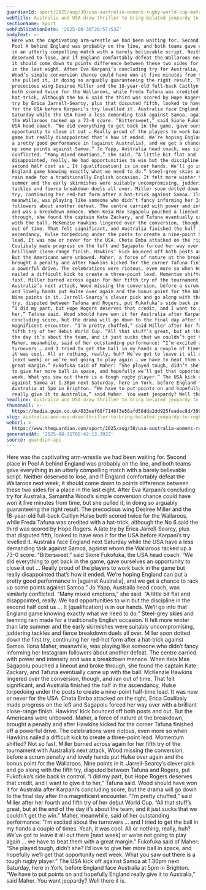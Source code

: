 ```yaml
---
guardianId: sport/2025/aug/30/usa-australia-womens-rugby-world-cup-match-report
webTitle: Australia and USA draw thriller to bring belated jeopardy to Rugby World Cup
sectionName: Sport
webPublicationDate: '2025-08-30T20:57:53Z'
bodyText: >-
  Here was the captivating arm-wrestle we had been waiting for. Second place in
  Pool A behind England was probably on the line, and both teams gave everything
  in an utterly compelling match with a barely believable script. Neither
  deserved to lose, and if England comfortably defeat the Wallaroos next week,
  it should come down to points difference between these two sides for a place
  in the last eight. After Eva Karpani’s concluding try for Australia, Samantha
  Wood’s simple conversion chance could have won it five minutes from time, but
  she pulled it, in doing so arguably guaranteeing the right result. The
  precocious wing Desiree Miller and the 18-year-old full-back Caitlyn Halse
  both scored twice for the Wallaroos, while Freda Tafuna was credited with a
  hat-trick, although the No 6 said the third was scored by Hope Rogers. A late
  try by Erica Jarrell-Searcy, plus that disputed fifth, looked to have won it
  for the USA before Karpani’s try levelled it. Australia face England next
  Saturday while the USA have a less demanding task against Samoa, against whom
  the Wallaroos racked up a 73-0 score. “Bittersweet,” said Sione Fukofuka, the
  USA head coach. “We did everything to get back in the game, gave ourselves an
  opportunity to close it out … Really proud of the players to work back in the
  game but really disappointed that’s how it ended. We’re hoping England can put
  a pretty good performance in [against Australia], and we get a chance to rack
  up some points against Samoa.” Jo Yapp, Australia head coach, was similarly
  conflicted. “Many mixed emotions,” she said. “A little bit flat and
  disappointed, really. We had opportunities to win but the discipline in the
  second half cost us … It [qualification] is in our hands. We’ll go into that
  England game knowing exactly what we need to do.” Steel-grey skies and teeming
  rain made for a traditionally English occasion. It felt more winter than late
  summer and the early skirmishes were suitably uncompromising, juddering
  tackles and fierce breakdown duels all over. Miller soon dotted down the first
  try, continuing her red-hot form after a hat-trick against Samoa. Ilona Maher,
  meanwhile, was playing like someone who didn’t fancy informing her Instagram
  followers about another defeat. The centre carried with power and intensity
  and was a breakdown menace. When Keia Mae Sagapolu pouched a lineout and broke
  through, she found the captain Kate Zackary, and Tafuna eventually came up
  with the ball. McKenzie Hawkins lingered over the conversion, though, and ran
  out of time. That felt significant, and Australia finished the half in the
  ascendancy, Hulse torpedoing under the posts to create a nine-point half-time
  lead. It was now or never for the USA. Cheta Emba attacked on the right, Erica
  Coulibaly made progress on the left and Sagapolu forced her way over with a
  brilliant close-range finish. Hawkins’ kick bounced off both posts and out.
  But the Americans were unbowed. Maher, a force of nature at the breakdown,
  brought a penalty and after Hawkins kicked for the corner Tafuna finished off
  a powerful drive. The celebrations were riotous, even more so when Hawkins
  nailed a difficult kick to create a three-point lead. Momentum shifted? Not so
  fast. Miller burned across again for her fifth try of the tournament with
  Australia’s next attack, Wood missing the conversion, before a scrum penalty
  and lovely hands put Hulse over again and the bonus point for the Wallaroos.
  Nine points in it. Jarrell-Searcy’s clever pick and go along with the fifth
  try, disputed between Tafuna and Rogers, put Fukofuka’s side back in control.
  “I did my part, but Hope Rogers deserves that credit, and I want to give it to
  her,” Tafuna said. Wood should have won it for Australia after Karpani’s
  concluding score, but the drama will go down to the final day after this
  magnificent encounter. “I’m pretty chuffed,” said Miller after her fourth and
  fifth try of her debut World Cup. “All that stuff’s great, but at the end of
  the day it’s about the team, and it just sucks that we couldn’t get the win.”
  Maher, meanwhile, said of her outstanding performance: “I’m excited about the
  turnovers … and I tried to get the ball in my hands a couple of times. Yeah,
  it was cool. All or nothing, really, huh? We’ve got to leave it all out there
  [next week] or we’re not going to play again … we have to beat them with a
  great margin.” Fukofuka said of Maher: “She played tough, didn’t she? I’d love
  to give her more ball in space, and hopefully we’ll get that opportunity next
  week. What you saw out there is a tough rugby player.” The USA kick off
  against Samoa at 1.30pm next Saturday, here in York, before England face
  Australia at 5pm in Brighton. “We have to put points on and hopefully England
  really give it to Australia,” said Maher. You want jeopardy? Well there it is.
headline: Australia and USA draw thriller to bring belated jeopardy to Rugby World Cup
thumbnail: >-
  https://media.guim.co.uk/033eef08f7146f3e56afd58dda2dd925feadec8d/399_0_3628_2903/500.jpg
slug: australia-and-usa-draw-thriller-to-bring-belated-jeopardy-to-rugby-world-cup
webUrl: >-
  https://www.theguardian.com/sport/2025/aug/30/usa-australia-womens-rugby-world-cup-match-report
generatedAt: '2025-08-31T08:42:13.392Z'
source: guardian-api
---
```

Here was the captivating arm-wrestle we had been waiting for. Second place in Pool A behind England was probably on the line, and both teams gave everything in an utterly compelling match with a barely believable script. Neither deserved to lose, and if England comfortably defeat the Wallaroos next week, it should come down to points difference between these two sides for a place in the last eight. After Eva Karpani’s concluding try for Australia, Samantha Wood’s simple conversion chance could have won it five minutes from time, but she pulled it, in doing so arguably guaranteeing the right result. The precocious wing Desiree Miller and the 18-year-old full-back Caitlyn Halse both scored twice for the Wallaroos, while Freda Tafuna was credited with a hat-trick, although the No 6 said the third was scored by Hope Rogers. A late try by Erica Jarrell-Searcy, plus that disputed fifth, looked to have won it for the USA before Karpani’s try levelled it. Australia face England next Saturday while the USA have a less demanding task against Samoa, against whom the Wallaroos racked up a 73-0 score. “Bittersweet,” said Sione Fukofuka, the USA head coach. “We did everything to get back in the game, gave ourselves an opportunity to close it out … Really proud of the players to work back in the game but really disappointed that’s how it ended. We’re hoping England can put a pretty good performance in [against Australia], and we get a chance to rack up some points against Samoa.” Jo Yapp, Australia head coach, was similarly conflicted. “Many mixed emotions,” she said. “A little bit flat and disappointed, really. We had opportunities to win but the discipline in the second half cost us … It [qualification] is in our hands. We’ll go into that England game knowing exactly what we need to do.” Steel-grey skies and teeming rain made for a traditionally English occasion. It felt more winter than late summer and the early skirmishes were suitably uncompromising, juddering tackles and fierce breakdown duels all over. Miller soon dotted down the first try, continuing her red-hot form after a hat-trick against Samoa. Ilona Maher, meanwhile, was playing like someone who didn’t fancy informing her Instagram followers about another defeat. The centre carried with power and intensity and was a breakdown menace. When Keia Mae Sagapolu pouched a lineout and broke through, she found the captain Kate Zackary, and Tafuna eventually came up with the ball. McKenzie Hawkins lingered over the conversion, though, and ran out of time. That felt significant, and Australia finished the half in the ascendancy, Hulse torpedoing under the posts to create a nine-point half-time lead. It was now or never for the USA. Cheta Emba attacked on the right, Erica Coulibaly made progress on the left and Sagapolu forced her way over with a brilliant close-range finish. Hawkins’ kick bounced off both posts and out. But the Americans were unbowed. Maher, a force of nature at the breakdown, brought a penalty and after Hawkins kicked for the corner Tafuna finished off a powerful drive. The celebrations were riotous, even more so when Hawkins nailed a difficult kick to create a three-point lead. Momentum shifted? Not so fast. Miller burned across again for her fifth try of the tournament with Australia’s next attack, Wood missing the conversion, before a scrum penalty and lovely hands put Hulse over again and the bonus point for the Wallaroos. Nine points in it. Jarrell-Searcy’s clever pick and go along with the fifth try, disputed between Tafuna and Rogers, put Fukofuka’s side back in control. “I did my part, but Hope Rogers deserves that credit, and I want to give it to her,” Tafuna said. Wood should have won it for Australia after Karpani’s concluding score, but the drama will go down to the final day after this magnificent encounter. “I’m pretty chuffed,” said Miller after her fourth and fifth try of her debut World Cup. “All that stuff’s great, but at the end of the day it’s about the team, and it just sucks that we couldn’t get the win.” Maher, meanwhile, said of her outstanding performance: “I’m excited about the turnovers … and I tried to get the ball in my hands a couple of times. Yeah, it was cool. All or nothing, really, huh? We’ve got to leave it all out there [next week] or we’re not going to play again … we have to beat them with a great margin.” Fukofuka said of Maher: “She played tough, didn’t she? I’d love to give her more ball in space, and hopefully we’ll get that opportunity next week. What you saw out there is a tough rugby player.” The USA kick off against Samoa at 1.30pm next Saturday, here in York, before England face Australia at 5pm in Brighton. “We have to put points on and hopefully England really give it to Australia,” said Maher. You want jeopardy? Well there it is.
